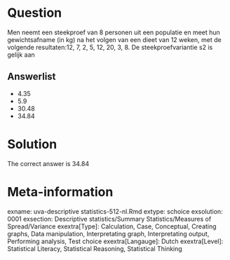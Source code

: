 Question
========

Men neemt een steekproef van 8 personen uit een populatie en meet hun gewichtsafname (in kg) na het volgen van een dieet van 12 weken, met de volgende resultaten:12, 7, 2, 5, 12, 20, 3, 8. De steekproefvariantie s2 is gelijk aan

Answerlist
----------
* 4.35
* 5.9
* 30.48
* 34.84

Solution
========

The correct answer is  34.84

Meta-information
================
exname: uva-descriptive statistics-512-nl.Rmd
extype: schoice
exsolution: 0001
exsection: Descriptive statistics/Summary Statistics/Measures of Spread/Variance
exextra[Type]: Calculation, Case, Conceptual, Creating graphs, Data manipulation, Interpretating graph, Interpretating output, Performing analysis, Test choice
exextra[Langauge]: Dutch
exextra[Level]: Statistical Literacy, Statistical Reasoning, Statistical Thinking
